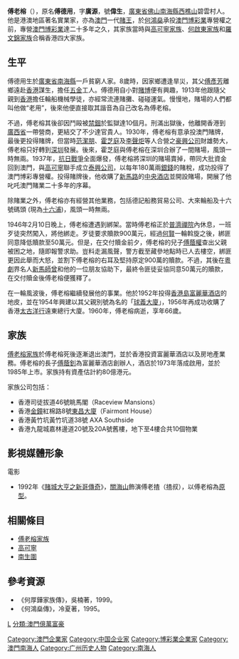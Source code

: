 {{no footnotes|time=2018-08-06T03:52:19+00:00}}
'''傅老榕'''（{{bd|1894年||1960年|}}），原名'''傅德用'''，字'''廣源'''，號'''偉生'''，[[廣東省|廣東省]][[佛山|佛山]][[南海縣|南海縣]][[西樵山|西樵山]]碧雲村人。他是港澳地區著名實業家，亦為[[澳門|澳門]]一代[[賭王|賭王]]，於[[何鴻燊|何鴻燊]]承投[[澳門博彩業|澳門博彩業]]專營權之前，專營[[澳門博彩業|澳門博彩業]]達二十多年之久，其家族當時與[[高可寧|高可寧家族]]、[[何啟東家族|何啟東家族]]和[[羅文錦家族|羅文錦家族]]合稱香港四大家族。

==生平==
傅德用生於[[廣東省|廣東省]][[南海縣|南海縣]]一戶貧窮人家。8歲時，因家鄉遭逢旱災，其父[[傅彥芳|傅彥芳]]離鄉遠赴[[香港|香港]]謀生，擔任[[五金|五金]]工人。傅德用自小對[[賭博|賭博]]便有興趣，1913年他跟隨父親到[[香港|香港]]擔任輪船機械學徒，亦經常流連賭攤、碰碰運氣。慢慢地，賭場的人們都叫他做“老用”，後來他便直接取其諧音為自己改名為傅老榕。

不過，傅老榕其後卻因鬥毆被[[禁錮|禁錮]]於監獄達10個月。刑滿出獄後，他離開香港到[[廣西省_(中華民國)|廣西省]]一帶營商，更結交了不少達官貴人。1930年，傅老榕有意承投澳門賭牌，最後更投得賭牌，但當時[[范潔朋|范潔朋]]、[[霍芝庭|霍芝庭]]及[[李聲炬|李聲炬]]等人合營之[[豪興公司|豪興公司]]財雄勢大，傅老榕只好轉到[[深圳|深圳]]發展。後來，霍芝庭與傅老榕在深圳合辦了一間賭場，風頭一時無兩。1937年，[[抗日戰爭|抗日戰爭]]全面爆發，傅老榕將深圳的賭場賣掉，帶同大批資金回到澳門，與[[高可寧|高可寧]]聯手成立[[泰興公司_(澳門)|泰興公司]]，以每年180萬兩[[銀圓#民國銀圓|銀錢]]的賭稅，成功投得了澳門博彩專營權。投得賭牌後，他收購了[[新馬路|新馬路]]的[[新中央酒店|中央酒店]]並開設賭場，開展了他叱吒澳門賭業二十多年的序幕。

除賭業之外，傅老榕亦有經營其他業務，包括德記船務貿易公司、大來輪船及十六號碼頭 (現為[[十六浦|十六浦]])，風頭一時無兩。

1946年2月10日晚上，傅老榕遭遇到綁架。當時傅老榕正於[[普濟禪院|普濟禪院]]內休息，一班歹徒突然闖入，將他綁走。歹徒要求贖款900萬元，經過[[何賢|何賢]]一輪斡旋之後，綁匪同意降低贖款至50萬元。但是，在交付贖金前夕，傅老榕的兒子[[傅蔭權|傅蔭權]]查出父親被困之地，隨即報警求助。豈料走漏風聲，警方截至藏參地點時已人去樓空，綁匪更因此舉而大怒，並割下傅老榕的右耳及堅持原定900萬的贖款。不過，其後在[[粵劇|粵劇]]界名人[[新馬師曾|新馬師曾]]和他的一位朋友協助下，最終令匪徒妥協同意50萬元的贖款，在交付贖金後傅老榕便獲釋了。

在一輪風波後，傅老榕繼續發展他的事業。他於1952年投得[[香港島|香港島]][[富麗華酒店|富麗華酒店]]的地皮，並在1954年興建以其父親別號為名的「[[球義大廈|球義大廈]]」，1956年再成功收購了香港[[太古洋行|太古洋行]]遠東總行大廈。1960年，傅老榕病逝，享年66歲。

==家族==
{{main|傅老榕家族}}

[[傅老榕家族|傅老榕家族]]於傅老榕死後逐漸退出澳門，並於香港投資富麗華酒店以及房地產業務。傅老榕的長子[[傅蔭釗|傅蔭釗]]為富麗華酒店創辦人，酒店於1973年落成啟用，並於1985年上市。家族持有資產估計約80億港元。

家族公司{{fact|time=2019-09-04|[[廣興置業集團|廣興置業集團]]持有物業}}包括：
* 香港司徒拔道46號眺馬閣（Raceview Mansions）
* 香港[[金鐘|金鐘]]紅棉路8號[[東昌大廈|東昌大廈]]（Fairmont House）
* 香港黃竹坑黃竹坑道38號 AXA Southside
* 香港九龍城嘉林邊道20號及20A號舊樓，地下至4樓合共10個物業

== 影視媒體形象 ==
;電影
*1992年《[[賭城大亨之新哥傳奇|賭城大亨之新哥傳奇]]》，[[關海山|關海山]]飾演傅老揸（揸叔），以傅老榕為[[原型|原型]]。

==相關條目==
*[[傅老榕家族|傅老榕家族]]
*[[高可寧|高可寧]]
*[[南生圍|南生圍]]

==參考資源==
*《何厚鏵家族傳》，吳楠著，1999。
*《何鴻燊傳》，冷夏著，1995。

[[Category:澳門企業家|Category:澳門企業家]]
[[Category:中国企业家|Category:中国企业家]]
[[Category:博彩業企業家|Category:博彩業企業家]]
[[Category:澳門南海人|Category:澳門南海人]]
[[category:傅姓|L]]
[[分類:澳門億萬富豪|分類:澳門億萬富豪]]
[[Category:广州历史人物|Category:广州历史人物]]
[[Category:南海人|Category:南海人]]